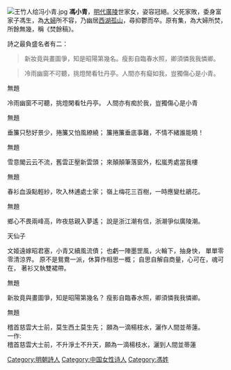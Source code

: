 {{about|明代揚州人馮小青|白蛇传中人物|小青|[[紅船詠春拳|紅船詠春拳]]傳人|紅船詠春拳}}[[File:王竹人绘冯小青.jpg|thumb]]
'''馮小青'''，[[明朝|明代]][[揚州|廣陵]]世家女，姿容冠絕。父死家敗，委身富家子馮生，為[[正室|大婦]]所不容，乃幽居[[西湖|西湖]][[孤山_(西湖)|孤山]]，尋抑鬱而卒。原有集，為大婦所焚，所餘無幾，稱《焚餘稿》。

詩之最負盛名者有二：

<blockquote>
新妝竟與畫圖爭，知是昭陽第幾名。瘦影自臨春水照，卿須憐我我憐卿。
</blockquote>
<blockquote>
冷雨幽窗不可聽，挑燈閒看牡丹亭。人間亦有癡如我，豈獨傷心是小青。
</blockquote>

無題

冷雨幽窗不可聽，挑燈閑看牡丹亭。
人間亦有痴於我，豈獨傷心是小青


無題

垂簾只愁好景少，捲簾又怕風繚繞；
簾捲簾垂底事難，不情不緒誰能曉！


無題

雪意閣云云不流，舊雲正壓新雲頭；
來顛顛筆落窗外，松嵐秀處當我樓


無題

春衫血淚點輕紗，吹入林逋處士家；
嶺上梅花三百樹，一時應變杜鵑花。


無題

鄉心不畏兩峰高，昨夜慈親入夢遙；
說是浙江潮有信，浙潮爭似廣陵潮。


天仙子

文姬遠嫁昭君塞，小青又續風流債；
也虧一陣墨罡風，火輪下，抽身快，
單單零零清涼界。
原不是鴛鴦一派，休算作相思一概；
自思自解自商量，心可在，魂可在，
著衫又執雙裙帶。


無題

新妝竟與畫圖爭，知是昭陽第幾名？
瘦影自臨春水照，卿須憐我我憐卿。


無題

稽首慈雲大士前，莫生西土莫生先；
願為一滴楊枝水，灑作人間並蒂蓮。
<br>
一作:
<br>
稽首慈雲大士前，不升淨土不升天，願為一滴楊枝水，灑到人間並蒂蓮
{{wikisourceshas2|
*[[:s:虞初新志/卷01#小青傳|虞初新志·小青傳]]
*[[:s:美人書/01|美人書·小青]]
*[[:s:情史/14#小青|情史·情仇·小青]]
*[[:s:西湖佳話/14|西湖佳話·梅嶼恨跡]]
*[[:s:西湖夢尋/卷3#小青佛舍|西湖夢尋·小青佛舍]]
*[[:s:怨_(馮小青)|怨 (馮小青)]]
}}

[[Category:明朝詩人|Category:明朝詩人]]
[[Category:中国女性诗人|Category:中国女性诗人]]
[[Category:馮姓|Category:馮姓]]